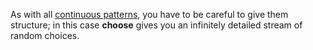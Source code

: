 As with all [[Oscillators|continuous patterns]], you have to be careful to give them structure; in this case '''choose''' gives you an infinitely detailed stream of random choices.